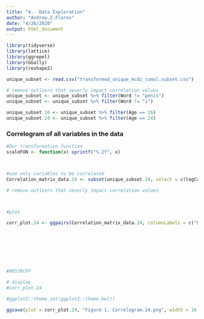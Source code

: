 ---
title: "4.- Data Exploration"
author: "Andrew.Z.Flores"
date: "4/26/2020"
output: html_document
---

```{r, load_libraries}
library(tidyverse)
library(lattice)
library(ggrepel)
library(GGally)
library(reshape2)

```

```{r, load_data}
unique_subset <- read.csv("transformed_unique_mcdi_cumul.subset.csv")

# remove outliers that severly impact correlation values
unique_subset <- unique_subset %>% filter(Word != "penis")
unique_subset <- unique_subset %>% filter(Word != "i")

unique_subset.16 <- unique_subset %>% filter(Age == 16)
unique_subset.24 <- unique_subset %>% filter(Age == 24)

```


### Correlogram of all variables in the data
```{r, Correlogram}
#Our transformation function
scaleFUN <- function(x) sprintf("%.2f", x)



#use only variables to be correlated
Correlation_matrix_data.24 <- subset(unique_subset.24, select = c(logCummulative_Frequency,Lexical_Diversity,Document_Diversity,ProKWo,ProKWo_Shuffle,MCDIp))

# remove outliers that severly impact correlation values



#plot

corr_plot.24 <- ggpairs(Correlation_matrix_data.24, columnLabels = c("Frequency","Lexical Diversity","Document Diversity","Pro-KWo", "Pro-KWo Shuffle", "MCDIp"),upper = list(continuous = wrap('cor', size = 8))) + theme(plot.title = element_text(hjust = 0.5)) + theme_bw() + theme(strip.background = element_rect(fill = "#00539CFF" ) ,strip.text = element_text(colour = "#FFD662FF" ) ,panel.border = element_rect(color = "steelblue", size = 1), text = element_text(size=22, face = "bold", hjust = 0.5), axis.text.x = element_text(size = 12, face = "plain"),axis.text.y = element_text(size = 13, face = "plain")) 








#00539CFF

# display
#corr_plot.24

#ggplot2::theme_set(ggplot2::theme_bw())

ggsave(plot = corr_plot.24, "Figure 1. Correlogram.24.png", width = 16 , height = 16 , units = "in")
```

